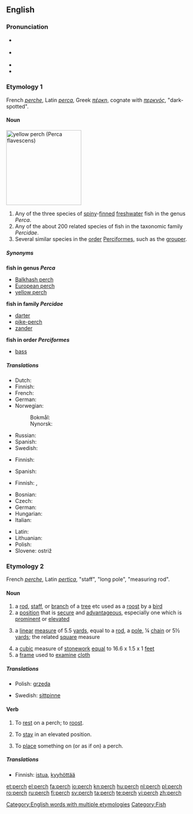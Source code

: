 ==English==

===Pronunciation===
* {{a|UK}} {{IPA|/pɜːtʃ/}}
* {{a|UK}} {{IPA|/pɝtʃ/}}
* {{audio|en-us-perch.ogg|Audio (US)}}
* {{rhymes|ɜː(r)tʃ}}

===Etymology 1===
French ''[[perche]]'', Latin ''[[perca]]'', Greek ''[[πέρκη]]'', cognate with ''[[περκνός]]'', "dark-spotted".

====Noun====
[[Image:YellowPerch.jpg|right|thumb|200px|yellow perch (''Perca flavescens'')]]
{{en-noun|es|pl2=perch}}

# Any of the three species of [[spiny]]-[[fin|finned]] [[freshwater]] fish in the genus ''Perca''.
# Any of the about 200 related species of fish in the taxonomic family ''Percidae''.
# Several similar species in the [[order]] [[Perciformes]], such as the [[grouper]].

=====Synonyms=====
'''fish in genus ''Perca'''''
* [[Balkhash perch]]
* [[European perch]]
* [[yellow perch]]
'''fish in family ''Percidae'''''
* [[darter]]
* [[pike-perch]]
* [[zander]]
'''fish in order ''Perciformes'''''
* [[bass]]

=====Translations=====
{{trans-top|fish of the genus ''Perca''}}
* Dutch: {{t+|nl|baars|m}}
* Finnish: {{t+|fi|ahven}}
* French: {{t+|fr|perche|f}}
* German: {{t+|de|Barsch|m}}
* Norwegian:
*: Bokmål: {{t+|no|abbor}}
*: Nynorsk: {{t|nn|åbor|xs=Norwegian Nynorsk}}
{{trans-mid}}
* Russian: {{t|ru|окунь|m|tr=ókun'|sc=Cyrl}}
* Spanish: {{t-|es|perca|f}}
* Swedish: {{t+|sv|abborre|c}}
{{trans-bottom}}

{{trans-top|fish in the taxonomic family ''Percidae''}}
* Finnish: {{t+|fi|ahven}}
{{trans-mid}}
* Spanish: {{t-|es|perca|f}}
{{trans-bottom}}

{{trans-top|fish in the taxonomic order ''Perciformes''}}
* Finnish: {{t-|fi|ahvenkala}}, {{t+|fi|ahven}}
{{trans-mid}}
{{trans-bottom}}

{{checktrans-top}}
* Bosnian: {{t-|bs|grgeč}}
* Czech: {{t-|cs|okoun|m}}
* German: {{t+|de|Barsch|m}}
* Hungarian: {{t|hu|sügér}}
* Italian: {{t-|it|pesce persico}}
{{trans-mid}}
* Latin: {{t-|la|perca}}
* Lithuanian: {{t|lt|ešerys|m|xs=Lithuanian}}
* Polish: {{t|pl|okoń |m}}
* Slovene: ostriž {{m}}
{{trans-bottom}}

===Etymology 2===
French ''[[perche]]'', Latin ''[[pertica]]'', "staff", "long pole", "measuring rod".

====Noun====
{{en-noun|es|pl2=perch}}

# a [[rod]], [[staff]], or [[branch]] of a [[tree]] etc used as a [[roost]] by a [[bird]]
# a [[position]] that is [[secure]] and [[advantageous]], especially one which is [[prominent]] or [[elevated]]
# {{dated}} a [[linear]] [[measure]] of 5.5 [[yards]], equal to a [[rod]], a [[pole]], ¼ [[chain]] or 5½ [[yard]]s; the related [[square]] measure
# a [[cubic]] measure of [[stonework]] [[equal]] to 16.6 x 1.5 x 1 [[feet]]
# a [[frame]] used to [[examine]] [[cloth]]

=====Translations=====
{{trans-top|rod used by bird}}
* Polish: [[grzęda]] {{f}}
{{trans-mid}}
* Swedish: [[sittpinne]] {{c}}
{{trans-bottom}}

====Verb====
{{en-verb|perch|es}}

# {{intransitive}} To [[rest]] on a perch; to [[roost]].
# {{intransitive}} To [[stay]] in an elevated position.
# {{transitive}} To [[place]] something on (or as if on) a perch.

=====Translations=====
* Finnish: [[istua]], [[kyyhöttää]]

[[Category:English words with multiple etymologies]]
[[Category:Fish]]

[[et:perch]]
[[el:perch]]
[[fa:perch]]
[[io:perch]]
[[kn:perch]]
[[hu:perch]]
[[nl:perch]]
[[pl:perch]]
[[ro:perch]]
[[ru:perch]]
[[fi:perch]]
[[sv:perch]]
[[ta:perch]]
[[te:perch]]
[[vi:perch]]
[[zh:perch]]
